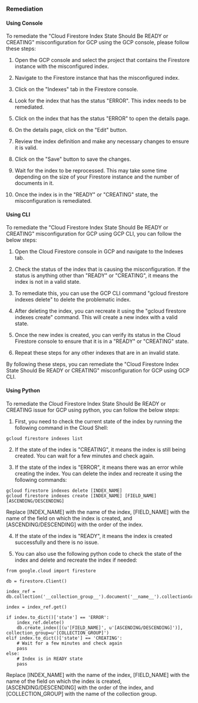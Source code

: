 ### Remediation

#### Using Console

To remediate the "Cloud Firestore Index State Should Be READY or CREATING" misconfiguration for GCP using the GCP console, please follow these steps:

1. Open the GCP console and select the project that contains the Firestore instance with the misconfigured index.

2. Navigate to the Firestore instance that has the misconfigured index.

3. Click on the "Indexes" tab in the Firestore console.

4. Look for the index that has the status "ERROR". This index needs to be remediated.

5. Click on the index that has the status "ERROR" to open the details page.

6. On the details page, click on the "Edit" button.

7. Review the index definition and make any necessary changes to ensure it is valid.

8. Click on the "Save" button to save the changes.

9. Wait for the index to be reprocessed. This may take some time depending on the size of your Firestore instance and the number of documents in it.

10. Once the index is in the "READY" or "CREATING" state, the misconfiguration is remediated.

#### Using CLI

To remediate the "Cloud Firestore Index State Should Be READY or CREATING" misconfiguration for GCP using GCP CLI, you can follow the below steps:

1. Open the Cloud Firestore console in GCP and navigate to the Indexes tab.

2. Check the status of the index that is causing the misconfiguration. If the status is anything other than "READY" or "CREATING", it means the index is not in a valid state.

3. To remediate this, you can use the GCP CLI command "gcloud firestore indexes delete" to delete the problematic index.

4. After deleting the index, you can recreate it using the "gcloud firestore indexes create" command. This will create a new index with a valid state.

5. Once the new index is created, you can verify its status in the Cloud Firestore console to ensure that it is in a "READY" or "CREATING" state.

6. Repeat these steps for any other indexes that are in an invalid state.

By following these steps, you can remediate the "Cloud Firestore Index State Should Be READY or CREATING" misconfiguration for GCP using GCP CLI.

#### Using Python

To remediate the Cloud Firestore Index State Should Be READY or CREATING issue for GCP using python, you can follow the below steps:

1. First, you need to check the current state of the index by running the following command in the Cloud Shell:

```
gcloud firestore indexes list
```

2. If the state of the index is "CREATING", it means the index is still being created. You can wait for a few minutes and check again.

3. If the state of the index is "ERROR", it means there was an error while creating the index. You can delete the index and recreate it using the following commands:

```
gcloud firestore indexes delete [INDEX_NAME]
gcloud firestore indexes create [INDEX_NAME] [FIELD_NAME] [ASCENDING/DESCENDING]
```

Replace [INDEX_NAME] with the name of the index, [FIELD_NAME] with the name of the field on which the index is created, and [ASCENDING/DESCENDING] with the order of the index.

4. If the state of the index is "READY", it means the index is created successfully and there is no issue.

5. You can also use the following python code to check the state of the index and delete and recreate the index if needed:

```
from google.cloud import firestore

db = firestore.Client()

index_ref = db.collection('__collection_group__').document('__name__').collectionGroup('__subcollection__').document('__doc__').collectionGroup('__collection__').document('__doc__').collectionGroup('__subcollection__').document('__doc__').collection('__collection__').document('__doc__').collection('indexes').document('[INDEX_NAME]')

index = index_ref.get()

if index.to_dict()['state'] == 'ERROR':
    index_ref.delete()
    db.create_index([(u'[FIELD_NAME]', u'[ASCENDING/DESCENDING]')], collection_group=u'[COLLECTION_GROUP]')
elif index.to_dict()['state'] == 'CREATING':
    # Wait for a few minutes and check again
    pass
else:
    # Index is in READY state
    pass
```

Replace [INDEX_NAME] with the name of the index, [FIELD_NAME] with the name of the field on which the index is created, [ASCENDING/DESCENDING] with the order of the index, and [COLLECTION_GROUP] with the name of the collection group.

